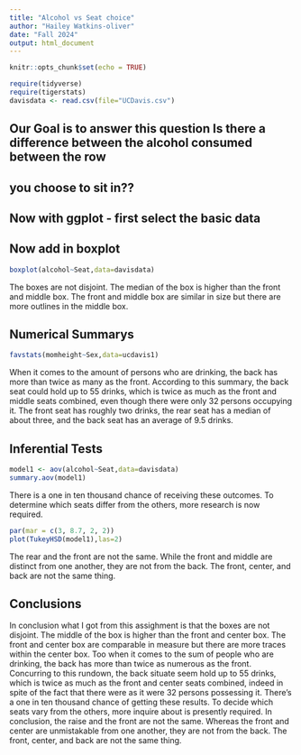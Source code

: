 ```yaml
---
title: "Alcohol vs Seat choice"
author: "Hailey Watkins-oliver"
date: "Fall 2024"
output: html_document
---
```


```r
knitr::opts_chunk$set(echo = TRUE)
```

```r
require(tidyverse)
require(tigerstats)
davisdata <- read.csv(file="UCDavis.csv")
```
## Our Goal is to answer this question Is there a difference between the alcohol consumed between the row
## you choose to sit in??

## Now with ggplot - first select the basic data


## Now add in boxplot

```r
boxplot(alcohol~Seat,data=davisdata)
```

The boxes are not disjoint. The median of the box is higher than the front and middle box. The front and middle box are similar in size but there are more outlines in the middle box. 




## Numerical Summarys 



```r
favstats(momheight~Sex,data=ucdavis1)
```


When it comes to the amount of persons who are drinking, the back has more than twice as many as the front. According to this summary, the back seat could hold up to 55 drinks, which is twice as much as the front and middle seats combined, even though there were only 32 persons occupying it. The front seat has roughly two drinks, the rear seat has a median of about three, and the back seat has an average of 9.5 drinks.  

## Inferential Tests
```r
model1 <- aov(alcohol~Seat,data=davisdata)
summary.aov(model1)
```

There is a one in ten thousand chance of receiving these outcomes. To determine which seats differ from the others, more research is now required.
```r
par(mar = c(3, 8.7, 2, 2))
plot(TukeyHSD(model1),las=2)
```


The rear and the front are not the same. While the front and middle are distinct from one another, they are not from the back. The front, center, and back are not the same thing.

## Conclusions

In conclusion what I got from this assighment is that the boxes are not disjoint. The middle of the box is higher than the front and center box. The front and center box are comparable in measure but there are more traces within the center box. Too when it comes to the sum of people who are drinking, the back has more than twice as numerous as the front. Concurring to this rundown, the back situate seem hold up to 55 drinks, which is twice as much as the front and center seats combined, indeed in spite of the fact that there were as it were 32 persons possessing it. There's  a one in ten thousand chance of getting these results. To decide which seats vary from the others, more inquire about is presently required. In conclusion, the raise and the front are not the same. Whereas the front and center are unmistakable from one another, they are not from the back. The front, center, and back are not the same thing.


